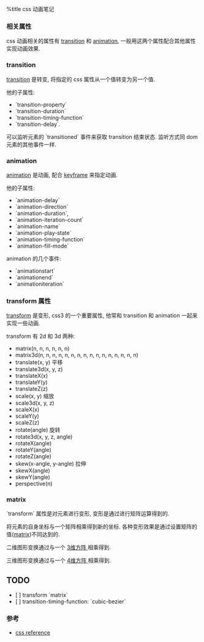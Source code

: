 %title css 动画笔记

=== 相关属性 ===

css 动画相关的属性有 [[https://developer.mozilla.org/en-US/docs/CSS/Tutorials/Using_CSS_transitions|transition]] 和 [[https://developer.mozilla.org/en-US/docs/CSS/Tutorials/Using_CSS_animations|animation]], 一般用这两个属性配合其他属性实现动画效果.


=== transition ===

[[https://developer.mozilla.org/en-US/docs/CSS/transition|transition]] 是转变, 将指定的 css 属性从一个值转变为另一个值. 

他的子属性:
* `transition-property`
* `transition-duration`
* `transition-timing-function`
* `transition-delay`.

可以监听元素的 `transitioned` 事件来获取 transition 结束状态. 监听方式同 dom
元素的其他事件一样.


=== animation ===

[[https://developer.mozilla.org/en-US/docs/CSS/animation|animation]] 是动画, 配合 [[https://developer.mozilla.org/en-US/docs/CSS/@keyframes|keyframe]] 来指定动画.

他的子属性: 
* `animation-delay`
* `animation-direction`
* `animation-duration`,
* `animation-iteration-count`
* `animation-name`
* `animation-play-state`
* `animation-timing-function`
* `animation-fill-mode`

animation 的几个事件:
* `animationstart`
* `animationend`
* `animationiteration`


=== transform 属性 ===

[[https://developer.mozilla.org/en-US/docs/CSS/transform|transform]] 是变形, css3 的一个重要属性, 他常和 transition 和 animation 一起来实现一些动画.

transform 有 2d 和 3d 两种:
* matrix(n, n, n, n, n, n)
* matrix3d(n, n, n, n, n, n, n, n, n, n, n, n, n, n, n, n)
* translate(x, y) 平移
* translate3d(x, y, z)
* translateX(x)
* translateY(y)
* translateZ(z)
* scale(x, y) 缩放
* scale3d(x, y, z)
* scaleX(x)
* scaleY(y)
* scaleZ(z)
* rotate(angle) 旋转
* rotate3d(x, y, z, angle)
* rotateX(angle)
* rotateY(angle)
* rotateZ(angle)
* skew(x-angle, y-angle) 拉伸
* skewX(angle)
* skewY(angle)
* perspective(n)


=== matrix ===

`transform` 属性是对元素进行变形, 变形是通过进行矩阵运算得到的.

将元素的自身坐标与一个矩阵相乘得到新的坐标.  各种变形效果是通过设置矩阵的值([[http://dev.opera.com/articles/view/understanding-the-css-transforms-matrix/|matrix]])不同达到的.

二维图形变换通过与一个 [[http://www.w3.org/TR/css3-transforms/#two-dimensional-subset | 3维方阵 ]] 相乘得到.

三维图形变换通过与一个 [[http://www.w3.org/TR/css3-transforms/#mathematical-description | 4维方阵 ]] 相乘得到.


== TODO ==
* [ ] transform `matrix`
* [ ] transition-timing-function: `cubic-bezier`

=== 参考 ===
* [[http://www.w3schools.com/cssref/default.asp|css reference]]
